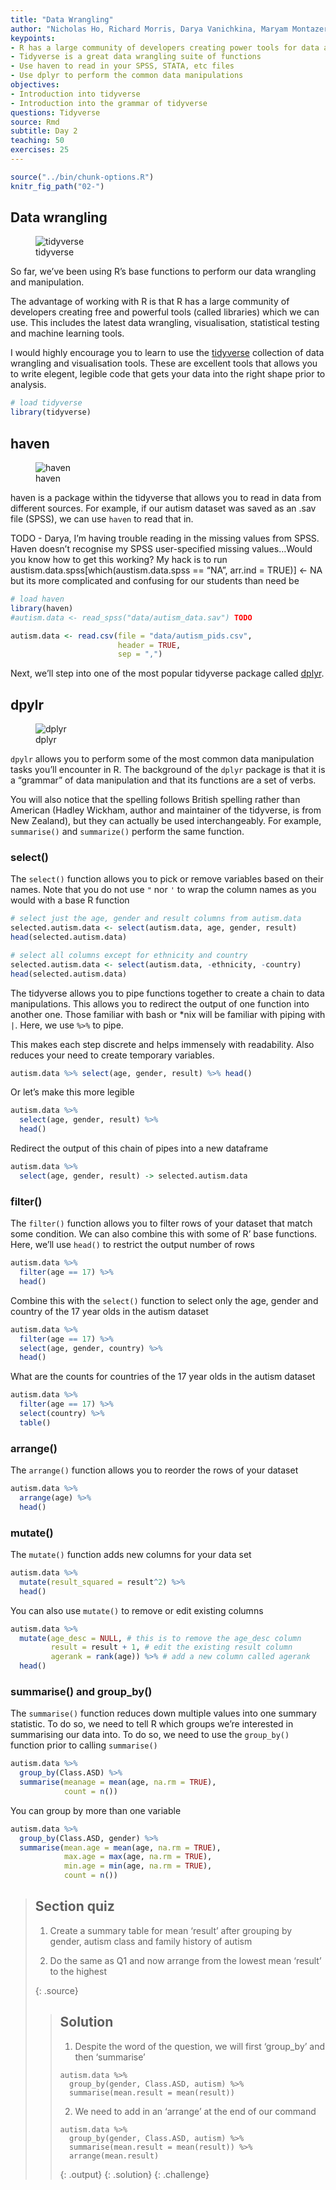 ```yaml
---
title: "Data Wrangling"
author: "Nicholas Ho, Richard Morris, Darya Vanichkina, Maryam Montazerolghaem"
keypoints:
- R has a large community of developers creating power tools for data analysis
- Tidyverse is a great data wrangling suite of functions
- Use haven to read in your SPSS, STATA, etc files
- Use dplyr to perform the common data manipulations
objectives:
- Introduction into tidyverse
- Introduction into the grammar of tidyverse
questions: Tidyverse
source: Rmd
subtitle: Day 2
teaching: 50
exercises: 25
---
```


```r
source("../bin/chunk-options.R")
knitr_fig_path("02-")
```
## Data wrangling

![tidyverse](../fig/tidyverse_website.png)


So far, we've been using R's base functions to perform our data wrangling and manipulation. 

The advantage of working with R is that R has a large community of developers creating free and powerful tools (called libraries) which we can use. This includes the latest data wrangling, visualisation, statistical testing and machine learning tools.

I would highly encourage you to learn to use the [tidyverse](https://www.tidyverse.org/) collection of data wrangling and visualisation tools. These are excellent tools that allows you to write elegent, legible code that gets your data into the right shape prior to analysis.

```r
# load tidyverse
library(tidyverse)
```


## haven

![haven](../fig/haven_logo.png)

haven is a package within the tidyverse that allows you to read in data from different sources. For example, if our autism dataset was saved as an .sav file (SPSS), we can use `haven` to read that in.

TODO - Darya, I'm having trouble reading in the missing values from SPSS. Haven doesn't recognise my SPSS user-specified missing values...Would you know how to get this working? My hack is to run austism.data.spss[which(austism.data.spss == "NA", arr.ind = TRUE)] <- NA but its more complicated and confusing for our students than need be 
```r
# load haven
library(haven)
#autism.data <- read_spss("data/autism_data.sav") TODO

autism.data <- read.csv(file = "data/autism_pids.csv",
                        header = TRUE,
                        sep = ",")
```


Next, we'll step into one of the most popular tidyverse package called [dplyr](https://dplyr.tidyverse.org/).

## dpylr

![dplyr](../fig/hex-dplyr.jpeg)

`dpylr` allows you to perform some of the most common data manipulation tasks you'll encounter in R. The background of the `dplyr` package is that it is a "grammar" of data manipulation and that its functions are a set of verbs.

You will also notice that the spelling follows British spelling rather than American (Hadley Wickham, author and maintainer of the tidyverse, is from New Zealand), but they can actually be used interchangeably. For example, `summarise()` and `summarize()` perform the same function.

### select()
The `select()` function allows you to pick or remove variables based on their names. Note that you do not use `"` nor `'` to wrap the column names as you would with a base R function

```r
# select just the age, gender and result columns from autism.data
selected.autism.data <- select(autism.data, age, gender, result)
head(selected.autism.data)

# select all columns except for ethnicity and country
selected.autism.data <- select(autism.data, -ethnicity, -country)
head(selected.autism.data)
```

The tidyverse allows you to pipe functions together to create a chain to data manipulations. This allows you to redirect the output of one function into another one. Those familiar with bash or *nix will be familiar with piping with `|`. Here, we use `%>%` to pipe.

This makes each step discrete and helps immensely with readability. Also reduces your need to create temporary variables.

```r
autism.data %>% select(age, gender, result) %>% head()
```

Or let's make this more legible
```r
autism.data %>%
  select(age, gender, result) %>%
  head()
```

Redirect the output of this chain of pipes into a new dataframe
```r
autism.data %>%
  select(age, gender, result) -> selected.autism.data
```


### filter()
The `filter()` function allows you to filter rows of your dataset that match some condition. We can also combine this with some of R' base functions. Here, we'll use `head()` to restrict the output number of rows
```r
autism.data %>%
  filter(age == 17) %>%
  head()
```

Combine this with the `select()` function to select only the age, gender and country of the 17 year olds in the autism dataset
```r
autism.data %>%
  filter(age == 17) %>%
  select(age, gender, country) %>%
  head()
```

What are the counts for countries of the 17 year olds in the autism dataset
```r
autism.data %>%
  filter(age == 17) %>%
  select(country) %>%
  table()
```

### arrange()
The `arrange()` function allows you to reorder the rows of your dataset
```r
autism.data %>%
  arrange(age) %>%
  head()
```

### mutate()
The `mutate()` function adds new columns for your data set
```r
autism.data %>%
  mutate(result_squared = result^2) %>%
  head()
```

You can also use `mutate()` to remove or edit existing columns
```r
autism.data %>%
  mutate(age_desc = NULL, # this is to remove the age_desc column
         result = result + 1, # edit the existing result column
         agerank = rank(age)) %>% # add a new column called agerank
  head()
```


### summarise() and group_by()
The `summarise()` function reduces down multiple values into one summary statistic. To do so, we need to tell R which groups we're interested in summarising our data into. To do so, we need to use the `group_by()` function prior to calling `summarise()`
```r
autism.data %>%
  group_by(Class.ASD) %>%
  summarise(meanage = mean(age, na.rm = TRUE),
            count = n())
```

You can group by more than one variable
```r
autism.data %>%
  group_by(Class.ASD, gender) %>%
  summarise(mean.age = mean(age, na.rm = TRUE),
            max.age = max(age, na.rm = TRUE),
            min.age = min(age, na.rm = TRUE),
            count = n())
```


> ## Section quiz
>
> 1. Create a summary table for mean 'result' after grouping by gender, autism class and family history of autism
>
> 2. Do the same as Q1 and now arrange from the lowest mean 'result' to the highest
>
> {: .source}
>
> > ## Solution
> >
> > 1. Despite the word of the question, we will first 'group_by' and then 'summarise'
> >
> > ~~~
> > autism.data %>% 
> >   group_by(gender, Class.ASD, autism) %>% 
> >   summarise(mean.result = mean(result))
> > ~~~
> > 2. We need to add in an 'arrange' at the end of our command 
> >
> > ~~~
> > autism.data %>% 
> >   group_by(gender, Class.ASD, autism) %>% 
> >   summarise(mean.result = mean(result)) %>%
> >   arrange(mean.result)
> > ~~~
> > {: .output}
> {: .solution}
{: .challenge}

